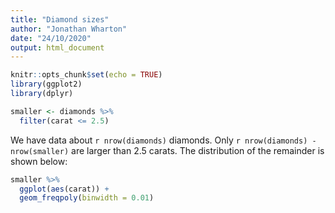 ```yaml
---
title: "Diamond sizes"
author: "Jonathan Wharton"
date: "24/10/2020"
output: html_document
---
```


```r
knitr::opts_chunk$set(echo = TRUE)
library(ggplot2)
library(dplyr)

smaller <- diamonds %>% 
  filter(carat <= 2.5)
```

We have data about `r nrow(diamonds)` diamonds. Only `r nrow(diamonds) - nrow(smaller)` are larger than 2.5 carats.  The distribution of the remainder is shown below:

```r
smaller %>% 
  ggplot(aes(carat)) +
  geom_freqpoly(binwidth = 0.01)
```

